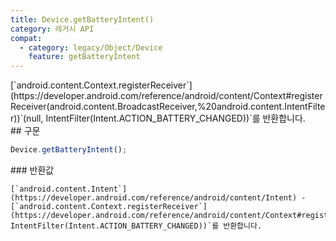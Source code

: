 ```yaml
---
title: Device.getBatteryIntent()
category: 레거시 API
compat:
  - category: legacy/Object/Device
    feature: getBatteryIntent
---
```


<Section>
  [`android.content.Context.registerReceiver`](https://developer.android.com/reference/android/content/Context#registerReceiver(android.content.BroadcastReceiver,%20android.content.IntentFilter))`(null,
  IntentFilter(Intent.ACTION_BATTERY_CHANGED))`를 반환합니다.
</Section>
<Section>
  ## 구문

  ~~~js
  Device.getBatteryIntent();
  ~~~

  <Section>
    ### 반환값

    [`android.content.Intent`](https://developer.android.com/reference/android/content/Intent) -
    [`android.content.Context.registerReceiver`](https://developer.android.com/reference/android/content/Context#registerReceiver(android.content.BroadcastReceiver,%20android.content.IntentFilter))`(null,
    IntentFilter(Intent.ACTION_BATTERY_CHANGED))`를 반환합니다.
  </Section>
</Section>